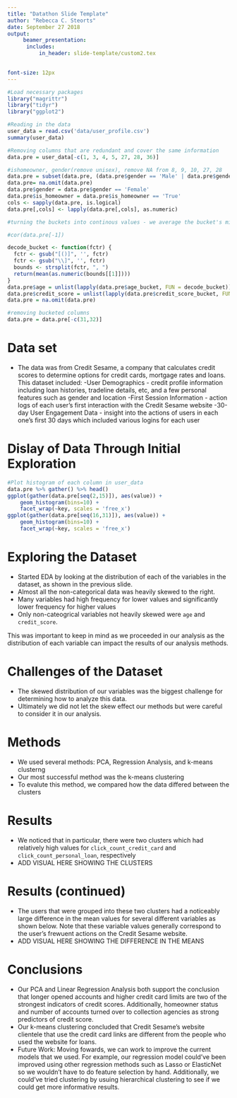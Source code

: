 ---
title: "Datathon Slide Template"
author: "Rebecca C. Steorts"
date: September 27 2018
output: 
     beamer_presentation:
      includes: 
          in_header: slide-template/custom2.tex
          

font-size: 12px
---
```{r, echo=FALSE}
#Load necessary packages
library("magrittr")
library("tidyr")
library("ggplot2")
```

```{r, echo=FALSE}
#Reading in the data
user_data = read.csv('data/user_profile.csv')
summary(user_data)

#Removing columns that are redundant and cover the same information
data.pre = user_data[-c(1, 3, 4, 5, 27, 28, 36)]

#ishomeowner, gender(remove unisex), remove NA from 8, 9, 10, 27, 28
data.pre = subset(data.pre, (data.pre$gender == 'Male' | data.pre$gender == 'Female'))
data.pre= na.omit(data.pre)
data.pre$gender = data.pre$gender == 'Female'
data.pre$is_homeowner = data.pre$is_homeowner == 'True'
cols <- sapply(data.pre, is.logical)
data.pre[,cols] <- lapply(data.pre[,cols], as.numeric)

#turning the buckets into continous values - we average the bucket's min & max to the middle value

#cor(data.pre[-1])

decode_bucket <- function(fctr) {
  fctr <- gsub("[()]", '', fctr)
  fctr <- gsub("\\]", '', fctr)
  bounds <- strsplit(fctr, ", ")
  return(mean(as.numeric(bounds[[1]])))
}
data.pre$age = unlist(lapply(data.pre$age_bucket, FUN = decode_bucket))
data.pre$credit_score = unlist(lapply(data.pre$credit_score_bucket, FUN = decode_bucket))
data.pre = na.omit(data.pre)

#removing bucketed columns
data.pre = data.pre[-c(31,32)]
```

Data set
===

- The data was from Credit Sesame, a company that calculates credit scores to determine options for credit cards, mortgage rates and loans. This dataset included: 
      -User Demographics - credit profile information including loan histories, tradeline details, etc, and a few personal features such as gender and location
      -First Session Information - action logs of each user's first interaction with the Credit Sesame website
      -30-day User Engagement Data - insight into the actions of users in each one's first 30 days which included various logins for each user

Dislay of Data Through Initial Exploration
===
```{r}
#Plot histogram of each column in user_data
data.pre %>% gather() %>% head()
ggplot(gather(data.pre[seq(2,15)]), aes(value)) + 
    geom_histogram(bins=10) + 
    facet_wrap(~key, scales = 'free_x')
ggplot(gather(data.pre[seq(16,31)]), aes(value)) + 
    geom_histogram(bins=10) + 
    facet_wrap(~key, scales = 'free_x')
``` 

Exploring the Dataset 
===
- Started EDA by looking at the distribution of each of the variables in the dataset, as shown in the previous slide.
- Almost all the non-categorical data was heavily skewed to the right.
- Many variables had high frequency for lower values and significantly lower frequency for higher values
- Only non-cateogrical variables not heavily skewed were `age` and `credit_score`. 

This was important to keep in mind as we proceeded in our analysis as the distribution of each variable can impact the results of our analysis methods.


Challenges of the Dataset
===

- The skewed distribution of our variables was the biggest challenge for determining how to analyze this data.
- Ultimately we did not let the skew effect our methods but were careful to consider it in our analysis.

Methods
===

- We used several methods: PCA, Regression Analysis, and k-means clusterng
- Our most successful method was the k-means clustering
- To evalute this method, we compared how the data differed between the clusters

Results
===

- We noticed that in particular, there were two clusters which had relatively high values for `click_count_credit_card` and `click_count_personal_loan`, respectively
- ADD VISUAL HERE SHOWING THE CLUSTERS

Results (continued)
===

- The users that were grouped into these two clusters had a noticeably large difference in the mean values for several different variables as shown below. Note that these variable values generally correspond to the user's frewuent actions on the Credit Sesame website.
- ADD VISUAL HERE SHOWING THE DIFFERENCE IN THE MEANS

Conclusions
===

- Our PCA and Linear Regression Analysis both support the conclusion that longer opened accounts and higher credit card limits are two of the strongest indicators of credit scores. Additionally, homeowner status and number of accounts turned over to collection agencies as strong predictors of credit score.
- Our k-means clustering concluded that Credit Sesame's website clientele that use the credit card links are different from the people who used the website for loans.
- Future Work: Moving fowards, we can work to improve the current models that we used. For example, our regression model could've been improved using other regression methods such as Lasso or ElasticNet so we wouldn't have to do feature selection by hand. Additionally, we could've tried clustering by usuing hierarchical clustering to see if we could get more informative results. 